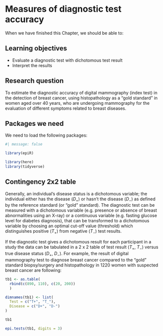 # Measures of diagnostic test accuracy {#sec-diagnostic_accuracy}


When we have finished this Chapter, we should be able to:

::: {.callout-caution icon="false"}
## Learning objectives

-   Evaluate a diagnostic test with dichotomous test result
-   Interpret the results
:::



## Research question

To estimate the diagnostic accuracy of digital mammography (index test) in the detection of breast cancer, using histopathology as a "gold standard" in women aged over 40 years, who are undergoing mammography for the evaluation of different symptoms related to breast diseases.



## Packages we need

We need to load the following packages:

```r
#| message: false

library(epiR)

library(here)
library(tidyverse)
```





## Contingency 2x2 table

Generally, an individual's disease status is a dichotomous variable; the individual either has the disease ($D_+$) or hasn't the disease ($D_-$) as defined by the reference standard (or "gold" standard). 
The diagnostic test can be measured with a dichotomous variable (e.g. presence or absence of breast abnormalities using an X-ray) or a continuous variable (e.g. fasting glucose level for diabetes diagnosis), that can be transformed to a dichotomous variable by choosing an optimal cut-off value (threshold) which distinguishes positive ($T_+$) from negative ($T_-$) test results.

If the diagnostic test gives a dichotomous result for each participant in a study the data can be tabulated in a 2 x 2 table of test result ($T_+$, $T_-$) versus true disease status ($D_+$, $D_-$). For example, the result of digital mammography test to diagnose breast cancer compared to the "gold" standard biopsy/surgery and histopathology in 1220 women with suspected breast cancer are following: 


```r
tb1 <- as.table(
  rbind(c(890, 110), c(20, 200))
  )

dimnames(tb1) <- list(
  Test = c("T+", "T_"),
  Disease = c("D+", "D-")
)

tb1
```

```r
epi.tests(tb1, digits = 3)
```





